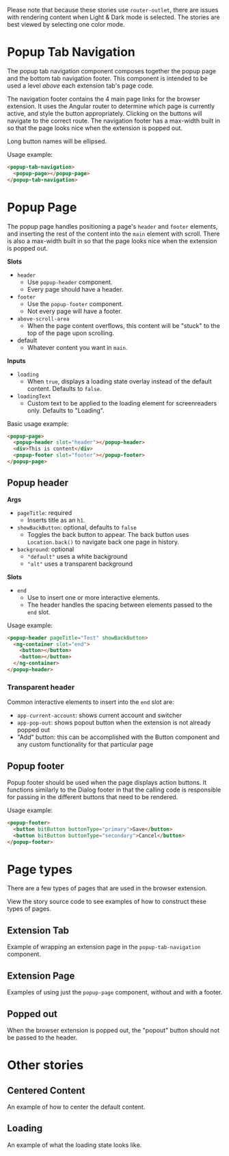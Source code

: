 

<Meta of={stories} />

Please note that because these stories use `router-outlet`, there are issues with rendering content
when Light & Dark mode is selected. The stories are best viewed by selecting one color mode.

# Popup Tab Navigation

The popup tab navigation component composes together the popup page and the bottom tab navigation
footer. This component is intended to be used a level _above_ each extension tab's page code.

The navigation footer contains the 4 main page links for the browser extension. It uses the Angular
router to determine which page is currently active, and style the button appropriately. Clicking on
the buttons will navigate to the correct route. The navigation footer has a max-width built in so
that the page looks nice when the extension is popped out.

Long button names will be ellipsed.

Usage example:

```html
<popup-tab-navigation>
  <popup-page></popup-page>
</popup-tab-navigation>
```

# Popup Page

The popup page handles positioning a page's `header` and `footer` elements, and inserting the rest
of the content into the `main` element with scroll. There is also a max-width built in so that the
page looks nice when the extension is popped out.

**Slots**

- `header`
  - Use `popup-header` component.
  - Every page should have a header.
- `footer`
  - Use the `popup-footer` component.
  - Not every page will have a footer.
- `above-scroll-area`
  - When the page content overflows, this content will be "stuck" to the top of the page upon
    scrolling.
- default
  - Whatever content you want in `main`.

**Inputs**

- `loading`
  - When `true`, displays a loading state overlay instead of the default content. Defaults to
    `false`.
- `loadingText`
  - Custom text to be applied to the loading element for screenreaders only. Defaults to "Loading".

Basic usage example:

```html
<popup-page>
  <popup-header slot="header"></popup-header>
  <div>This is content</div>
  <popup-footer slot="footer"></popup-footer>
</popup-page>
```

## Popup header

**Args**

- `pageTitle`: required
  - Inserts title as an `h1`.
- `showBackButton`: optional, defaults to `false`
  - Toggles the back button to appear. The back button uses `Location.back()` to navigate back one
    page in history.
- `background`: optional
  - `"default"` uses a white background
  - `"alt"` uses a transparent background

**Slots**

- `end`
  - Use to insert one or more interactive elements.
  - The header handles the spacing between elements passed to the `end` slot.

Usage example:

```html
<popup-header pageTitle="Test" showBackButton>
  <ng-container slot="end">
    <button></button>
    <button></button>
  </ng-container>
</popup-header>
```

### Transparent header

<Canvas>
  <Story of={stories.TransparentHeader} />
</Canvas>

Common interactive elements to insert into the `end` slot are:

- `app-current-account`: shows current account and switcher
- `app-pop-out`: shows popout button when the extension is not already popped out
- "Add" button: this can be accomplished with the Button component and any custom functionality for
  that particular page

## Popup footer

Popup footer should be used when the page displays action buttons. It functions similarly to the
Dialog footer in that the calling code is responsible for passing in the different buttons that need
to be rendered.

Usage example:

```html
<popup-footer>
  <button bitButton buttonType="primary">Save</button>
  <button bitButton buttonType="secondary">Cancel</button>
</popup-footer>
```

# Page types

There are a few types of pages that are used in the browser extension.

View the story source code to see examples of how to construct these types of pages.

## Extension Tab

Example of wrapping an extension page in the `popup-tab-navigation` component.

<Canvas>
  <Story of={stories.PopupTabNavigation} />
</Canvas>

## Extension Page

Examples of using just the `popup-page` component, without and with a footer.

<Canvas>
  <Story of={stories.PopupPage} />
</Canvas>

<Canvas>
  <Story of={stories.PopupPageWithFooter} />
</Canvas>

## Popped out

When the browser extension is popped out, the "popout" button should not be passed to the header.

<Canvas>
  <Story of={stories.PoppedOut} />
</Canvas>

# Other stories

## Centered Content

An example of how to center the default content.

<Canvas>
  <Story of={stories.CenteredContent} />
</Canvas>

## Loading

An example of what the loading state looks like.

<Canvas>
  <Story of={stories.Loading} />
</Canvas>
